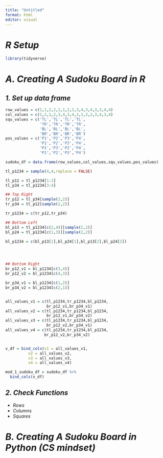 ```yaml
---
title: "Untitled"
format: html
editor: visual
---
```


# *R Setup*

```r
library(tidyverse)
```

# *A. Creating A Sudoku Board in R*

## *1. Set up data frame*

```r
row_values = c(1,1,2,2,1,1,2,2,3,4,3,4,3,3,4,4)
col_values = c(1,2,1,2,3,4,3,4,1,1,2,2,3,4,3,4)
squ_values = c('TL','TL','TL','TL',
               'TR','TR','TR','TR',
               'BL','BL','BL','BL',
               'BR','BR','BR','BR')
pos_values = c('P1','P2','P3','P4',
               'P1','P2','P3','P4',
               'P1','P3','P2','P4',
               'P1','P2','P3','P4')

sudoku_df = data.frame(row_values,col_values,squ_values,pos_values)

tl_p1234 = sample(4,4,replace = FALSE)

tl_p12 = tl_p1234[1:2]
tl_p34 = tl_p1234[3:4]

## Top Right
tr_p12 = tl_p34[sample(2,2)]
tr_p34 = tl_p12[sample(2,2)]

tr_p1234 = c(tr_p12,tr_p34)

## Bottom Left
bl_p13 = tl_p1234[c(2,4)][sample(2,2)]
bl_p24 = tl_p1234[c(1,3)][sample(2,2)]

bl_p1234 = c(bl_p13[1],bl_p24[1],bl_p13[2],bl_p24[2])




## Bottom Right
br_p12_v1 = bl_p1234[c(3,4)]
br_p12_v2 = bl_p1234[c(4,3)]

br_p34_v1 = bl_p1234[c(1,2)]
br_p34_v2 = bl_p1234[c(2,1)]


all_values_v1 = c(tl_p1234,tr_p1234,bl_p1234,
                  br_p12_v1,br_p34_v1)
all_values_v2 = c(tl_p1234,tr_p1234,bl_p1234,
                  br_p12_v1,br_p34_v2)
all_values_v3 = c(tl_p1234,tr_p1234,bl_p1234,
                  br_p12_v2,br_p34_v1)
all_values_v4 = c(tl_p1234,tr_p1234,bl_p1234,
                 br_p12_v2,br_p34_v2)


v_df = bind_cols(v1 = all_values_v1,
          v2 = all_values_v2,
          v3 = all_values_v3,
          v4 = all_values_v4)

mod_1_sudoku_df = sudoku_df %>% 
  bind_cols(v_df)


```

## *2. Check Functions*

-   *Rows*
-   *Columns*
-   *Squares*

# *B. Creating A Sudoku Board in Python (CS mindset)*
